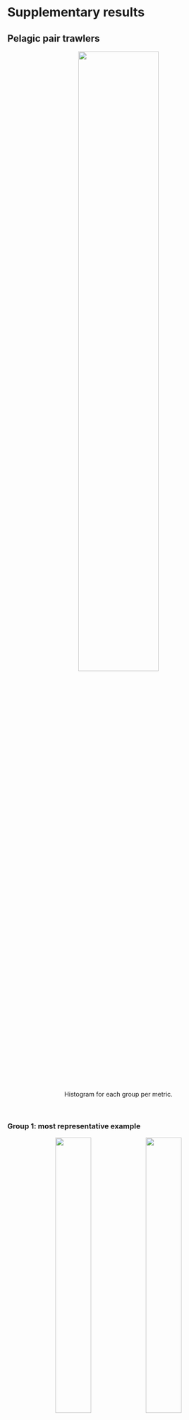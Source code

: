 # Supplementary results

## Pelagic pair trawlers 

 <center>
![](images/PTM/clustFree_MetricsHist_PTM_all_ordered.png){width=60%}

Histogram for each group per metric.
</center>

<br />



### Group 1: most representative example

  <center>
![](images/PTM/film-Modif-Two-PTM-id-18027-7955-20131112-20131113-cl-1.gif){width=40%}  ![](images/PTM/VariableSeries-id-18027-7955-20131112-20131113-cl-1-DISTANCE.gif){width=40%}

![](images/PTM/VariableSeries-id-18027-7955-20131112-20131113-cl-1-DItheta.gif){width=40%} 
![](images/PTM/VariableSeries-id-18027-7955-20131112-20131113-cl-1-DId.gif){width=40%}

</center>


### Group 2: most representative example

  <center>
![](images/PTM/film-Modif-Two-PTM-id-18027-24896-20120822-20120823-cl-2.gif){width=40%}  ![](images/PTM/VariableSeries-id-18027-24896-20120822-20120823-cl-2-DISTANCE.gif){width=40%}

![](images/PTM/VariableSeries-id-18027-24896-20120822-20120823-cl-2-DItheta.gif){width=40%} 
![](images/PTM/VariableSeries-id-18027-24896-20120822-20120823-cl-2-DId.gif){width=40%}

</center>


### Group 3: most representative example

  <center>
![](images/PTM/film-Modif-Two-PTM-id-22920-28144-20130826-20130827-cl-3.gif){width=40%}  ![](images/PTM/VariableSeries-id-22920-28144-20130826-20130827-cl-3-DISTANCE.gif){width=40%}

![](images/PTM/VariableSeries-id-22920-28144-20130826-20130827-cl-3-DItheta.gif){width=40%} 
![](images/PTM/VariableSeries-id-22920-28144-20130826-20130827-cl-3-DId.gif){width=40%}

</center>



## Large bottom otter trawlers

 <center>
![](images/LOTB/clustFree_MetricsHist_PTM_LOTB_ordered.png){width=60%}

Histogram for each group per metric.
</center>

<br />


### Group 1: most representative example

  <center>
![](images/LOTB/film-Modif-Two-LOTB-id-21539-24896-20130916-20130918-cl-1.gif){width=40%}  ![](images/LOTB/VariableSeries-id-21539-24896-20130916-20130918-cl-1-DISTANCE.gif){width=40%}

![](images/LOTB/VariableSeries-id-21539-24896-20130916-20130918-cl-1-DItheta.gif){width=40%} 
![](images/LOTB/VariableSeries-id-21539-24896-20130916-20130918-cl-1-DId.gif){width=40%}

</center>


### Group 2: most representative example

  <center>
![](images/LOTB/film-Modif-Two-LOTB-id-10888-21050-20120411-20120412-cl-2.gif){width=40%}  ![](images/LOTB/VariableSeries-id-10888-21050-20120411-20120412-cl-2-DISTANCE.gif){width=40%}

![](images/LOTB/VariableSeries-id-10888-21050-20120411-20120412-cl-2-DItheta.gif){width=40%} 
![](images/LOTB/VariableSeries-id-10888-21050-20120411-20120412-cl-2-DId.gif){width=40%}

</center>


### Group 3: most representative example

  <center>
![](images/LOTB/film-Modif-Two-LOTB-id-5976-9343-20121001-20121002-cl-3.gif){width=40%}  ![](images/LOTB/VariableSeries-id-5976-9343-20121001-20121002-cl-3-DISTANCE.gif){width=40%}

![](images/LOTB/VariableSeries-id-5976-9343-20121001-20121002-cl-3-DItheta.gif){width=40%} 
![](images/LOTB/VariableSeries-id-5976-9343-20121001-20121002-cl-3-DId.gif){width=40%}

</center>



## Small bottom otter trawlers


 <center>
![](images/SOTB/clustFree_MetricsHist_PTM_SOTB_ordered.png){width=60%}

Histogram for each group per metric.
</center>

<br />


### Group 1: most representative example

  <center>
![](images/SOTB/film-Modif-Two-SOTB-id-11321-14767-20130620-20130621-cl-1.gif){width=40%}  ![](images/SOTB/VariableSeries-id-11321-14767-20130620-20130621-cl-1-DISTANCE.gif){width=40%}

![](images/SOTB/VariableSeries-id-11321-14767-20130620-20130621-cl-1-DItheta.gif){width=40%} 
![](images/SOTB/VariableSeries-id-11321-14767-20130620-20130621-cl-1-DId.gif){width=40%}

</center>


### Group 2: most representative example

  <center>
![](images/SOTB/film-Modif-Two-SOTB-id-10961-22843-20120823-20120824-cl-2.gif){width=40%}  ![](images/SOTB/VariableSeries-id-10961-22843-20120823-20120824-cl-2-DISTANCE.gif){width=40%}

![](images/SOTB/VariableSeries-id-10961-22843-20120823-20120824-cl-2-DItheta.gif){width=40%} 
![](images/SOTB/VariableSeries-id-10961-22843-20120823-20120824-cl-2-DId.gif){width=40%}

</center>


### Group 3: most representative example

  <center>
![](images/SOTB/film-Modif-Two-SOTB-id-28994-7544-20130705-20130706-cl-3.gif){width=40%}  ![](images/SOTB/VariableSeries-id-28994-7544-20130705-20130706-cl-3-DISTANCE.gif){width=40%}

![](images/SOTB/VariableSeries-id-28994-7544-20130705-20130706-cl-3-DItheta.gif){width=40%} 
![](images/SOTB/VariableSeries-id-28994-7544-20130705-20130706-cl-3-DId.gif){width=40%}

</center>



## Mid-water otter trawlers


 <center>
![](images/OTM/clustFree_MetricsHist_PTM_OTM_ordered.png){width=60%}

Histogram for each group per metric.
</center>

<br />


### Group 1: most representative example

  <center>
![](images/OTM/film-Modif-Two-OTM-id-1406-25015-20120509-20120509-cl-1.gif){width=40%}  ![](images/OTM/VariableSeries-id-1406-25015-20120509-20120509-cl-1-DISTANCE.gif){width=40%}

![](images/OTM/VariableSeries-id-1406-25015-20120509-20120509-cl-1-DItheta.gif){width=40%} 
![](images/OTM/VariableSeries-id-1406-25015-20120509-20120509-cl-1-DId.gif){width=40%}

</center>


### Group 2: most representative example

  <center>
![](images/OTM/film-Modif-Two-OTM-id-1411-14875-20120503-20120503-cl-2.gif){width=40%}  ![](images/OTM/VariableSeries-id-1411-14875-20120503-20120503-cl-2-DISTANCE.gif){width=40%}

![](images/OTM/VariableSeries-id-1411-14875-20120503-20120503-cl-2-DItheta.gif){width=40%} 
![](images/OTM/VariableSeries-id-1411-14875-20120503-20120503-cl-2-DId.gif){width=40%}

</center>


### Group 3: most representative example

  <center>
![](images/OTM/film-Modif-Two-OTM-id-14882-14899-20120402-20120402-cl-3.gif){width=40%}  ![](images/OTM/VariableSeries-id-14882-14899-20120402-20120402-cl-3-DISTANCE.gif){width=40%}

![](images/OTM/VariableSeries-id-14882-14899-20120402-20120402-cl-3-DItheta.gif){width=40%} 
![](images/OTM/VariableSeries-id-14882-14899-20120402-20120402-cl-3-DId.gif){width=40%}

</center>


## Anchovy purse-seiners

 <center>
![](images/APS/clustFree_MetricsHist_PTM_APS-10_ordered.png){width=60%}

Histogram for each group per metric. 
</center>

<br />

### Group 1: most representative example

  <center>
![](images/APS/film-Modif-Two-APS-id-28566-4242-20160718-20160718-cl-1.gif){width=40%}  ![](images/APS/VariableSeries-id-28566-4242-20160718-20160718-cl-1-DISTANCE.gif){width=40%}

![](images/APS/VariableSeries-id-28566-4242-20160718-20160718-cl-1-DItheta.gif){width=40%} 
![](images/APS/VariableSeries-id-28566-4242-20160718-20160718-cl-1-DId.gif){width=40%}

</center>


### Group 2: most representative example

  <center>
![](images/APS/film-Modif-Two-APS-id-1005-1524-20160707-20160708-cl-2.gif){width=40%}  ![](images/APS/VariableSeries-id-1005-1524-20160707-20160708-cl-2-DISTANCE.gif){width=40%}

![](images/APS/VariableSeries-id-1005-1524-20160707-20160708-cl-2-DItheta.gif){width=40%} 
![](images/APS/VariableSeries-id-1005-1524-20160707-20160708-cl-2-DId.gif){width=40%}

</center>


### Group 3: most representative example

  <center>
![](images/APS/film-Modif-Two-APS-id-10211-16661-20160706-20160707-cl-3.gif){width=40%}  ![](images/APS/VariableSeries-id-10211-16661-20160706-20160707-cl-3-DISTANCE.gif){width=40%}

![](images/APS/VariableSeries-id-10211-16661-20160706-20160707-cl-3-DItheta.gif){width=40%} 
![](images/APS/VariableSeries-id-10211-16661-20160706-20160707-cl-3-DId.gif){width=40%}

</center>



## Tuna purse-seiners


 <center>
![](images/TPS/clustFree_MetricsHist_PTM_thon_ordered.png){width=60%}

Histogram for each group per metric. Purple and yellow are groups 2 and 3, respectively.
</center>

<br />



### Group 2: most representative example

  <center>
![](images/TPS/film-Modif-Two-TPS-id-AVEL-VAD-BELOUVE-20130105-20130114-cl-2.gif){width=40%}  ![](images/TPS/VariableSeries-id-AVEL-VAD-BELOUVE-20130105-20130114-cl-2-DISTANCE.gif){width=40%}

![](images/TPS/VariableSeries-id-AVEL-VAD-BELOUVE-20130105-20130114-cl-2-DItheta.gif){width=40%} 
![](images/TPS/VariableSeries-id-AVEL-VAD-BELOUVE-20130105-20130114-cl-2-DId.gif){width=40%}

</center>


### Group 3: most representative example

  <center>
![](images/TPS/film-Modif-Two-TPS-id-MANAPANY-TORRE-GIULIA-20120110-20120115-cl-3.gif){width=40%}  ![](images/TPS/VariableSeries-id-MANAPANY-TORRE-GIULIA-20120110-20120115-cl-3-DISTANCE.gif){width=40%}

![](images/TPS/VariableSeries-id-MANAPANY-TORRE-GIULIA-20120110-20120115-cl-3-DItheta.gif){width=40%} 
![](images/TPS/VariableSeries-id-MANAPANY-TORRE-GIULIA-20120110-20120115-cl-3-DId.gif){width=40%}

</center>


  <!-- * <a href=post-moveco1-intro.html>*A decade of movement ecology.*</a> Codes, data and supplementary materials for the manuscript of the same name. -->
